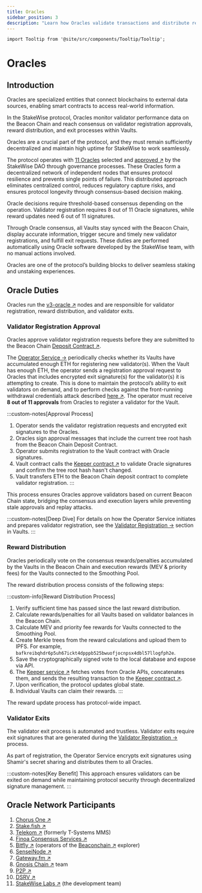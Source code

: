 ```yaml
---
title: Oracles
sidebar_position: 3
description: "Learn how Oracles validate transactions and distribute rewards"
---
```



```mdx-code-block
import Tooltip from '@site/src/components/Tooltip/Tooltip';
```

# Oracles

## Introduction

Oracles are specialized entities that connect blockchains to external data sources, enabling smart contracts to access real-world information.

In the StakeWise protocol, Oracles monitor validator performance data on the Beacon Chain and reach consensus on validator registration approvals, reward distribution, and exit processes within Vaults.

Oracles are a crucial part of the protocol, and they must remain sufficiently decentralized and maintain high uptime for StakeWise to work seamlessly.

The protocol operates with [11 Oracles](#oracle-network-participants) selected and [approved ↗](https://vote.stakewise.io/#/proposal/0x54ceedefd1060fbad17ab6181be5a90da4c686dc071d1f6121d24c0398700be6)
by the StakeWise DAO through governance processes.
These Oracles form a decentralized network of independent nodes that ensures protocol resilience and prevents single points of failure.
This distributed approach eliminates centralized control, reduces regulatory capture risks, and ensures protocol longevity through consensus-based decision making.

Oracle decisions require threshold-based consensus depending on the operation.
Validator registration requires 8 out of 11 Oracle signatures, while reward updates need 6 out of 11 signatures.

Through Oracle consensus, all Vaults stay synced with the Beacon Chain, display accurate information, trigger secure and timely new validator registrations, and fulfill exit requests.
These duties are performed automatically using Oracle software developed by the StakeWise team, with no manual actions involved.

Oracles are one of the protocol’s building blocks to deliver seamless staking and unstaking experiences.

## Oracle Duties

Oracles run the [v3-oracle ↗](https://github.com/stakewise/v3-oracle) nodes and are responsible for validator registration, reward distribution, and validator exits.

### Validator Registration Approval

Oracles approve validator registration requests before they are submitted to the Beacon Chain [Deposit Contract ↗](https://etherscan.io/address/0x00000000219ab540356cbb839cbe05303d7705fa#code).

The [Operator Service →](../../operator/start-operator) periodically checks whether its Vaults have accumulated enough ETH for registering new validator(s).
When the Vault has enough ETH, the operator sends a registration approval request to Oracles that includes encrypted exit signature(s) for the validator(s) it is attempting to create.
This is done to maintain the protocol’s ability to exit validators on demand, and to perform checks against the front-running withdrawal credentials attack described [here ↗](https://blog.lido.fi/vulnerability-response-update/).
The operator must receive **8 out of 11 approvals** from Oracles to register a validator for the Vault.

:::custom-notes[Approval Process]
1. Operator sends the validator registration requests and encrypted exit signatures to the Oracles.
2. Oracles sign approval messages that include the current tree root hash from the Beacon Chain Deposit Contract.
3. Operator submits registration to the Vault contract with Oracle signatures.
4. Vault contract calls the [Keeper contract ↗](https://etherscan.io/address/0x6B5815467da09DaA7DC83Db21c9239d98Bb487b5#code) to validate Oracle signatures and confirm the tree root hash hasn't changed.
5. Vault transfers ETH to the Beacon Chain deposit contract to complete validator registration.
:::

This process ensures Oracles approve validators based on current Beacon Chain state, bridging the consensus and execution layers while preventing stale approvals and replay attacks.

:::custom-notes[Deep Dive]
For details on how the Operator Service initiates and prepares validator registration, see the [Validator Registration →](./Vaults#validator-registration) section in Vaults.
:::

### Reward Distribution

Oracles periodically vote on the consensus rewards/penalties accumulated by the Vaults in the Beacon Chain and execution rewards (MEV & priority fees) for the Vaults connected to the Smoothing Pool.

The reward distribution process consists of the following steps:

:::custom-info[Reward Distribution Process]
1. Verify sufficient time has passed since the last reward distribution.
2. Calculate rewards/penalties for all Vaults based on validator balances in the Beacon Chain.
3. Calculate MEV and priority fee rewards for Vaults connected to the Smoothing Pool.
4. Create Merkle trees from the reward calculations and upload them to IPFS. For example, <code>bafkreibqhdr6p5uh67ickt4dpppb525bwuofjocnpsx4dbl57llogfph2e</code>.
5. Save the cryptographically signed vote to the local database and expose via API.
6. The [Keeper service ↗](https://github.com/stakewise/v3-keeper/) fetches votes from Oracle APIs, concatenates them, and sends the resulting transaction to the [Keeper contract ↗](https://etherscan.io/address/0x6B5815467da09DaA7DC83Db21c9239d98Bb487b5#code).
7. Upon verification, the protocol updates global state.
8. Individual Vaults can claim their rewards.
:::

The reward update process has protocol-wide impact.

### Validator Exits

The validator exit process is automated and trustless.
Validator exits require exit signatures that are generated during the [Validator Registration →](../../operator/start-operator) process.

As part of registration, the Operator Service encrypts exit signatures using Shamir's secret sharing and distributes them to all Oracles.

:::custom-notes[Key Benefit]
This approach ensures validators can be exited on demand while maintaining protocol security through decentralized signature management.
:::

## Oracle Network Participants

1. [Chorus One ↗](https://chorus.one/)
2. [Stake.fish ↗](https://stake.fish/)
3. [Telekom ↗](https://www.telekom-mms.com/) (formerly T-Systems MMS)
4. [Finoa Consensus Services ↗](https://www.finoa.io/)
5. [Bitfly ↗](https://gobitfly.com/) (operators of the [Beaconchain ↗](https://beaconcha.in/) explorer)
6. [SenseiNode ↗](https://www.senseinode.com/)
7. [Gateway.fm ↗](https://gateway.fm/)
8. [Gnosis Chain ↗](https://www.gnosis.io/) team
9. [P2P ↗](https://p2p.org/)
10. [DSRV ↗](https://www.dsrvlabs.com/)
11. [StakeWise Labs ↗](https://x.com/stakewise_io) (the development team)
